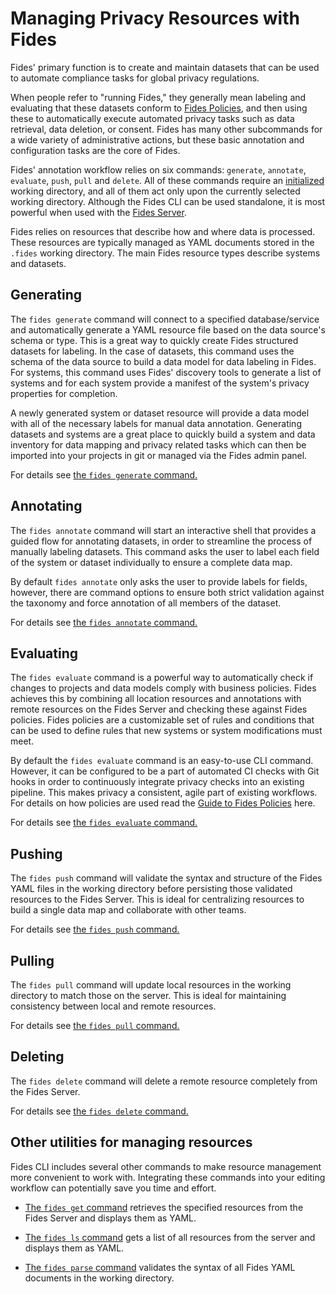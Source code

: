 # Managing Privacy Resources with Fides

Fides' primary function is to create and maintain datasets that can be used to automate compliance tasks for global privacy regulations.

When people refer to "running Fides," they generally mean labeling and evaluating that these datasets conform to [Fides Policies](#LINK), and then using these to automatically execute automated privacy tasks such as data retrieval, data deletion, or consent. Fides has many other subcommands for a wide variety of administrative actions, but these basic annotation and configuration tasks are the core of Fides.

Fides' annotation workflow relies on six commands: ```generate```, ```annotate```, ```evaluate```, ```push```, ```pull``` and ```delete```. All of these commands require an [initialized](/docs/dev-docs/cli/init) working directory, and all of them act only upon the currently selected working directory. Although the Fides CLI can be used standalone, it is most powerful when used with the [Fides Server](/docs/dev-docs/cli/webserver).

Fides relies on resources that describe how and where data is processed. These resources are typically managed as YAML documents stored in the ```.fides``` working directory. The main Fides resource types describe systems and datasets. 

## Generating
The ```fides generate``` command will connect to a specified database/service and automatically generate a YAML resource file based on the data source's schema or type. This is a great way to quickly create Fides structured datasets for labeling. In the case of datasets, this command uses the schema of the data source to build a data model for data labeling in Fides. For systems, this command uses Fides' discovery tools to generate a list of systems and for each system provide a manifest of the system's privacy properties for completion. 

A newly generated system or dataset resource will provide a data model with all of the necessary labels for manual data annotation. Generating datasets and systems are a great place to quickly build a system and data inventory for data mapping and privacy related tasks which can then be imported into your projects in git or managed via the Fides admin panel.

For details see [the ```fides generate``` command.](/docs/dev-docs/cli/manage/cmd-generate)

## Annotating
The ```fides annotate``` command will start an interactive shell that provides a guided flow for annotating datasets, in order to streamline the process of manually labeling datasets. 
This command asks the user to label each field of the system or dataset individually to ensure a complete data map.

By default ```fides annotate``` only asks the user to provide labels for fields, however, there are command options to ensure both strict validation against the taxonomy and force annotation of all members of the dataset.

For details see [the ```fides annotate``` command.](/docs/dev-docs/cli/manage/cmd-annotate)

## Evaluating
The ```fides evaluate``` command is a powerful way to automatically check if changes to projects and data models comply with business policies. Fides achieves this by combining all location resources and annotations with remote resources on the Fides Server and checking these against Fides policies. Fides policies are a customizable set of rules and conditions that can be used to define rules that new systems or system modifications must meet.

By default the ```fides evaluate``` command is an easy-to-use CLI command. However, it can be configured to be a part of automated CI checks with Git hooks in order to continuously integrate privacy checks into an existing pipeline. This makes privacy a consistent, agile part of existing workflows. For details on how policies are used read the [Guide to Fides Policies](#LINK) here.

For details see [the ```fides evaluate``` command.](/docs/dev-docs/cli/check/cmd-evaluate)

## Pushing
The ```fides push``` command will validate the syntax and structure of the Fides YAML files in the working directory before persisting those validated resources to the Fides Server. This is ideal for centralizing resources to build a single data map and collaborate with other teams.

For details see [the ```fides push``` command.](/docs/dev-docs/cli/manage/cmd-push)

## Pulling
The ```fides pull``` command will update local resources in the working directory to match those on the server. This is ideal for maintaining consistency between local and remote resources.

For details see [the ```fides pull``` command.](/docs/dev-docs/cli/manage/cmd-pull)

## Deleting
The ```fides delete``` command will delete a remote resource completely from the Fides Server.

For details see [the ```fides delete``` command.](/docs/dev-docs/cli/manage/cmd-delete)

## Other utilities for managing resources

Fides CLI includes several other commands to make resource management more convenient to work with. Integrating these commands into your editing workflow can potentially save you time and effort.

* [The ```fides get``` command](/docs/dev-docs/cli/manage/cmd-get) retrieves the specified resources from the Fides Server and displays them as YAML.

* [The ```fides ls``` command](/docs/dev-docs/cli/manage/cmd-ls) gets a list of all resources from the server and displays them as YAML.

* [The ```fides parse``` command](/docs/dev-docs/cli/manage/cmd-parse) validates the syntax of all Fides YAML documents in the working directory.
